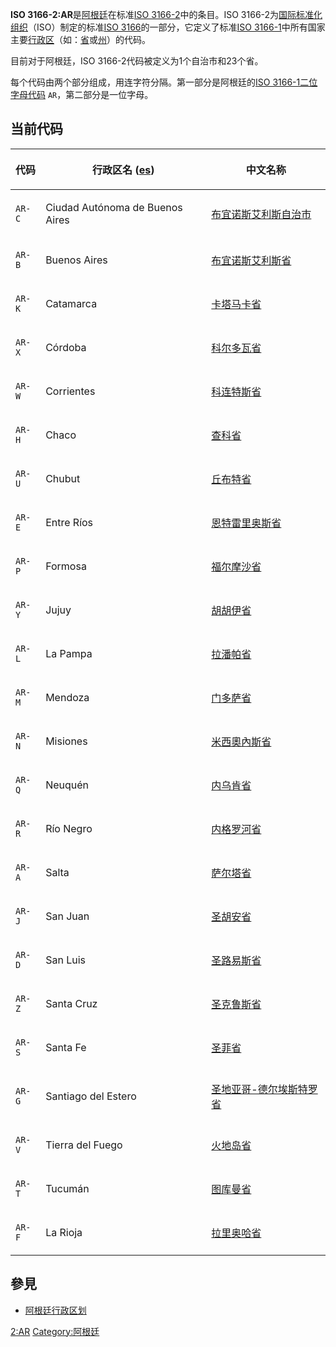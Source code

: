 '''ISO 3166-2:AR'''是[[阿根廷|阿根廷]]在标准[[ISO_3166-2|ISO 3166-2]]中的条目。ISO 3166-2为[[国际标准化组织|国际标准化组织]]（ISO）制定的标准[[ISO_3166|ISO 3166]]的一部分，它定义了标准[[ISO_3166-1|ISO 3166-1]]中所有国家主要[[行政区划|行政区]]（如：[[省_(行政區劃)|省]]或[[联邦制国家成员|州]]）的代码。

目前对于阿根廷，ISO 3166-2代码被定义为1个自治市和23个省。

每个代码由两个部分组成，用连字符分隔。第一部分是阿根廷的[[ISO_3166-1二位字母代码|ISO 3166-1二位字母代码]] <tt>AR</tt>，第二部分是一位字母。

== 当前代码 ==

{| class="wikitable sortable"
|-
! 代码
! 行政区名 ([[西班牙语|es]])
! 中文名称
|-                                                                          
|<code>AR-C</code>
| Ciudad Autónoma de Buenos Aires                                                           
| {{flagicon image|Bandera_de_la_Ciudad_de_Buenos_Aires.svg}} [[布宜诺斯艾利斯自治市|布宜诺斯艾利斯自治市]]                                                   
|-                                                                           
|<code>AR-B</code> 
| Buenos Aires                                                         
| {{flagicon image|Bandera_de_la_Provincia_de_Buenos_Aires.svg}} [[布宜诺斯艾利斯省|布宜诺斯艾利斯省]]                                                        
|-                                                                           
|<code>AR-K</code>
| Catamarca                                                           
| {{flagicon image|Bandera_de_la_Provincia_de_Catamarca.svg}} [[卡塔马卡省|卡塔马卡省]]                                                              
|-                                                                           
|<code>AR-X</code>
| Córdoba                                                           
| {{flagicon image|Bandera_de_la_Provincia_de_Córdoba.svg}} [[科尔多瓦省|科尔多瓦省]]                                                              
|-                                                                           
|<code>AR-W</code> 
| Corrientes                                                          
| {{flagicon image|Bandera_de_la_Provincia_de_Corrientes.svg}} [[科连特斯省|科连特斯省]]                                                              
|-                                                                           
|<code>AR-H</code> 
| Chaco                                                          
| {{flagicon image|Bandera_de_la_Provincia_del_Chaco.svg}} [[查科省|查科省]]                                                                  
|-                                                                           
|<code>AR-U</code> 
| Chubut                                                          
| {{flagicon image|Bandera_de_la_Provincia_del_Chubut.svg}} [[丘布特省|丘布特省]]                                                                
|-                                                                           
|<code>AR-E</code> 
| Entre Ríos                                                          
| {{flagicon image|Bandera_de_la_Provincia_de_Entre_Ríos.svg}} [[恩特雷里奥斯省|恩特雷里奥斯省]]                                                          
|-                                                                           
|<code>AR-P</code>
| Formosa                                                           
| {{flagicon image|Bandera_de_la_Provincia_de_Formosa.svg}} [[福尔摩沙省|福尔摩沙省]]                                                              
|-                                                                           
|<code>AR-Y</code>
| Jujuy                                                           
| {{flagicon image|Bandera_de_la_Provincia_de_Jujuy.svg}} [[胡胡伊省|胡胡伊省]]                                                                
|-                                                                           
|<code>AR-L</code>
| La Pampa                                                           
| {{flagicon image|Bandera_de_la_Provincia_de_La_Pampa.svg}} [[拉潘帕省|拉潘帕省]]                                                                
|-                                                                           
|<code>AR-M</code>
| Mendoza                                                           
| {{flagicon image|Bandera_de_la_Provincia_de_Mendoza.svg}} [[门多萨省|门多萨省]]                                                                
|-                                                                           
|<code>AR-N</code>
| Misiones                                                           
| {{flagicon image|Bandera_de_la_Provincia_de_Misiones.svg}} [[米西奧內斯省_(阿根廷)|米西奧內斯省]]                                                          
|-                                                                           
|<code>AR-Q</code>
| Neuquén                                                           
| {{flagicon image|Bandera_de_la_Provincia_de_Neuquén.svg}} [[内乌肯省|内乌肯省]]                                                                
|-                                                                           
|<code>AR-R</code>
| Río Negro                                                           
| {{flagicon image|Bandera_de_la_Provincia_del_Río_Negro.svg}} [[内格罗河省|内格罗河省]]                                                               
|-                                                                           
|<code>AR-A</code>
| Salta                                                           
| {{flagicon image|Bandera_de_la_Provincia_de_Salta.svg}} [[萨尔塔省|萨尔塔省]]                                                                
|-                                                                           
|<code>AR-J</code>
| San Juan                                                           
| {{flagicon image|Bandera_de_la_Provincia_de_San_Juan.svg}} [[圣胡安省_(阿根廷)|圣胡安省]]
|-
|<code>AR-D</code>
| San Luis
| {{flagicon image|Bandera_de_la_Provincia_de_San_Luis.svg}} [[圣路易斯省|圣路易斯省]]
|-
|<code>AR-Z</code>
| Santa Cruz
| {{flagicon image|Bandera_de_la_Provincia_de_Santa_Cruz.svg}} [[圣克鲁斯省_(阿根廷)|圣克鲁斯省]]
|-
|<code>AR-S</code>
| Santa Fe
| {{flagicon image|Bandera_de_la_Provincia_de_Santa_Fe.svg}} [[圣菲省|圣菲省]]
|-
|<code>AR-G</code>
| Santiago del Estero
| {{flagicon image|Bandera_de_la_Provincia_de_Santiago_del_Estero.svg}} [[圣地亚哥-德尔埃斯特罗省|圣地亚哥-德尔埃斯特罗省]]
|-
|<code>AR-V</code>
| Tierra del Fuego
| {{flagicon image|Bandera_de_la_Provincia_de_Tierra_del_Fuego.svg}} [[火地岛省|火地岛省]]
|-
|<code>AR-T</code>
| Tucumán
| {{flagicon image|Bandera_de_la_Provincia_de_Tucumán.svg}} [[图库曼省|图库曼省]]
|-
|<code>AR-F</code>
| La Rioja
| {{flagicon image|Bandera_de_la_Provincia_de_La_Rioja.svg}} [[拉里奥哈省|拉里奥哈省]]
|}

==參見==
* [[阿根廷行政区划|阿根廷行政区划]]

{{ISO 3166}}
[[Category:ISO_3166|2:AR]]
[[Category:阿根廷|Category:阿根廷]]